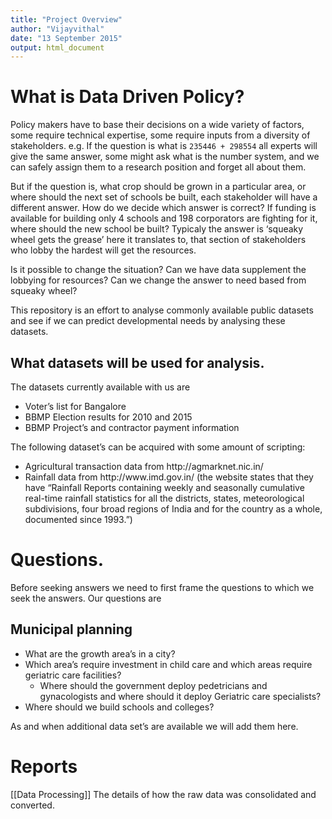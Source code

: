 ```yaml
---
title: "Project Overview"
author: "Vijayvithal"
date: "13 September 2015"
output: html_document
---
```


# What is Data Driven Policy?

Policy makers have to base their decisions on a wide variety of factors, some require technical expertise, some require inputs from a diversity of stakeholders.
e.g. If the question is what is `235446 + 298554` all experts will give the same answer, some might ask what is the number system, and we can safely assign them to a research position and forget all about them.

But if the question is, what crop should be grown in a particular area, or where should the next set of schools be built, each stakeholder will have a different answer. How do we decide which answer is correct? If funding is available for building only 4 schools and 198 corporators are fighting for it, where should the new school be built? Typicaly the answer is 'squeaky wheel gets the grease' here it translates to, that section of stakeholders who lobby the hardest will get the resources.

Is it possible to change the situation? Can we have data supplement the lobbying for resources? Can we change the answer to need based from squeaky wheel?

This repository is an effort to analyse commonly available public datasets and see if we can predict developmental needs by analysing these datasets.

## What datasets will be used for analysis.

The datasets currently available with us are

* Voter's list for Bangalore
* BBMP Election results for 2010 and 2015
* BBMP Project's and contractor payment information

The following dataset's can be acquired with some amount of scripting:

* Agricultural transaction data from http://agmarknet.nic.in/
* Rainfall data from http://www.imd.gov.in/ (the website states that they have "Rainfall Reports containing weekly and seasonally cumulative real-time rainfall statistics for all the districts, states, meteorological subdivisions, four broad regions of India and for the country as a whole, documented since 1993.")

# Questions.

Before seeking answers we need to first frame the questions to which we seek the answers.
Our questions are

## Municipal planning

* What are the growth area's in a city?
* Which area's require investment in child care and which areas require geriatric care facilities?
  + Where should the government deploy pedetricians and gynacologists and where should it deploy Geriatric care specialists?
* Where should we build schools and colleges?


As and when additional data set's are available we will add them here.


# Reports

[[Data Processing]] The details of how the raw data was consolidated and converted.